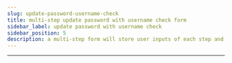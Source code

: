 ```yaml
---
slug: update-password-username-check
title: multi-step update password with username check form
sidebar_label: update password with username check
sidebar_position: 5
description: a multi-step form will store user inputs of each step and will POST on final submit
---
```



<div className="container margin-vert--xl">
  <div className="row">
    <div className="card col col--12 padding--md">
      <MultiStepForm
        action="/account"
        formSteps={[
          FormStep.Username,
          FormStep.CurrentPassword,
          FormStep.NewPassword,
        ]}
      />
    </div>
  </div>
</div>
<hr />
